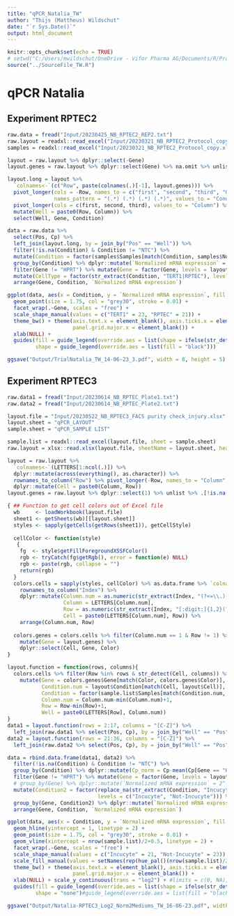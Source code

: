 ```yaml
---
title: "qPCR_Natalia_TW"
author: "Thijs (Mattheus) Wildschut"
date: "`r Sys.Date()`"
output: html_document
---
```


```r
knitr::opts_chunk$set(echo = TRUE)
# setwd("C:/Users/mwildschut/OneDrive - Vifor Pharma AG/Documents/R/Projects/R_CSL-Vifor_TW/qPCR")
source("../SourceFile_TW.R")
```

# qPCR Natalia  {.tabset}

## Experiment RPTEC2
```r
raw.data = fread("Input/20230425_NB_RPTEC2_REP2.txt")
raw.layout = readxl::read_excel("Input/20230321_NB_RPTEC2_Protocol_copy.xlsx", sheet = "LAYOUT")
samples = readxl::read_excel("Input/20230321_NB_RPTEC2_Protocol_copy.xlsx", sheet = "SAMPLE LIST")

layout = raw.layout %>% dplyr::select(-Gene)
layout.genes = raw.layout %>% dplyr::select(Gene) %>% na.omit %>% unlist

layout.long = layout %>%
  `colnames<-`(c("Row", paste(colnames(.)[-1], layout.genes))) %>%
  pivot_longer(cols = -Row, names_to = c("first", "second", "third", "Gene"), 
               names_pattern = "(.*) (.*) (.*) (.*)", values_to = "Condition") %>%
  pivot_longer(cols = c(first, second, third), values_to = "Column") %>%
  mutate(Well = paste0(Row, Column)) %>%
  select(Well, Gene, Condition)

data = raw.data %>%
  select(Pos, Cp) %>%
  left_join(layout.long, by = join_by("Pos" == "Well")) %>%
  filter(!is.na(Condition) & Condition != "NTC") %>%
  mutate(Condition = factor(samples$Samples[match(Condition, samples$No.)], levels = samples$Samples)) %>%
  group_by(Condition) %>% dplyr::mutate(`Normalized mRNA expression` = 2^-(Cp-mean(Cp[Gene == "HPRT"], na.rm = TRUE))) %>%
  filter(Gene != "HPRT") %>% mutate(Gene = factor(Gene, levels = layout.genes)) %>%
  mutate(CellType = factor(str_extract(Condition, "TERT1|RPTEC"), levels = c("TERT1", "RPTEC"))) %>%
  arrange(Gene, Condition, `Normalized mRNA expression`)

ggplot(data, aes(x = Condition, y = `Normalized mRNA expression`, fill = Condition, col = Condition, shape = CellType)) +
  geom_point(size = 1.75, col = "grey30", stroke = 0.01) +
  facet_wrap(.~Gene, scales = "free") +
  scale_shape_manual(values = c("TERT1" = 23, "RPTEC" = 21)) +
  theme_bw() + theme(axis.text.x = element_blank(), axis.ticks.x = element_blank(),
                     panel.grid.major.x = element_blank()) +
  xlab(NULL) +
  guides(fill = guide_legend(override.aes = list(shape = ifelse(str_detect(unique(data$Condition), "TERT1"), 23, 21))),
         shape = guide_legend(override.aes = list(fill = "black")))

ggsave("Output/TrialNatalia_TW_14-06-23_3.pdf", width = 8, height = 5)

```

## Experiment RPTEC3
```r
raw.data1 = fread("Input/20230614_NB_RPTEC_Plate1.txt")
raw.data2 = fread("Input/20230614_NB_RPTEC_Plate2.txt")

layout.file = "Input/20230522_NB_RPTEC3_FACS purity check_injury.xlsx"
layout.sheet = "qPCR_LAYOUT"
sample.sheet = "qPCR_SAMPLE LIST"

sample.list = readxl::read_excel(layout.file, sheet = sample.sheet)
raw.layout = xlsx::read.xlsx(layout.file, sheetName = layout.sheet, header = FALSE)

layout = raw.layout %>%
  `colnames<-`(LETTERS[1:ncol(.)]) %>%
  dplyr::mutate(across(everything(), as.character)) %>%
  rownames_to_column("Row") %>% pivot_longer(-Row, names_to = "Column", values_to = "Condition") %>%
  dplyr::mutate(Cell = paste0(Column, Row))
layout.genes = raw.layout %>% dplyr::select(1) %>% unlist %>% .[!is.na(.) & . != "Gene"]

{ ## Function to get cell colors out of Excel file
  wb     <- loadWorkbook(layout.file)
  sheet1 <- getSheets(wb)[[layout.sheet]]
  styles <- sapply(getCells(getRows(sheet1)), getCellStyle)
  
  cellColor <- function(style) 
   {
    fg  <- style$getFillForegroundXSSFColor()
    rgb <- tryCatch(fg$getRgb(), error = function(e) NULL)
    rgb <- paste(rgb, collapse = "")
    return(rgb)
  }
  colors.cells = sapply(styles, cellColor) %>% as.data.frame %>% `colnames<-`("Color") %>%
    rownames_to_column("Index") %>% 
    dplyr::mutate(Column.num = as.numeric(str_extract(Index, "(?<=\\.)[:digit:]{1,2}")),
                  Column = LETTERS[Column.num],
                  Row = as.numeric(str_extract(Index, "[:digit:]{1,2}(?=\\.)")),
                  Cell = paste0(LETTERS[Column.num], Row)) %>%
    arrange(Column.num, Row)
  
  colors.genes = colors.cells %>% filter(Column.num == 1 & Row != 1) %>%
    mutate(Gene = layout.genes) %>%
    dplyr::select(Cell, Gene, Color)
}

layout.function = function(rows, columns){
  colors.cells %>% filter(Row %in% rows & str_detect(Cell, columns)) %>%
    mutate(Gene = colors.genes$Gene[match(Color, colors.genes$Color)],
           Condition.num = layout$Condition[match(Cell, layout$Cell)],
           Condition = factor(sample.list$Samples[match(Condition.num, sample.list$No)], levels = sample.list$Samples),
           Column.num = Column.num-min(Column.num)+1,
           Row = Row-min(Row)+1,
           Well = paste0(LETTERS[Row], Column.num))
}
data1 = layout.function(rows = 2:17, columns = "[C-Z]") %>%
  left_join(raw.data1 %>% select(Pos, Cp), by = join_by("Well" == "Pos"))
data2 = layout.function(rows = 21:36, columns = "[C-Z]") %>%
  left_join(raw.data2 %>% select(Pos, Cp), by = join_by("Well" == "Pos"))

data = rbind.data.frame(data1, data2) %>%
  filter(!is.na(Condition) & Condition != "NTC") %>%
  group_by(Condition) %>% dplyr::mutate(Cp_norm = Cp-mean(Cp[Gene == "HPRT"], na.rm = TRUE)) %>%
  filter(Gene != "HPRT") %>% mutate(Gene = factor(Gene, levels = layout.genes)) %>%
  # group_by(Gene) %>% dplyr::mutate(`Normalized mRNA expression` = 2^-(Cp_norm-mean(Cp_norm[Condition == "Medium"], na.rm = TRUE))) %>%
  mutate(Condition2 = factor(replace_na(str_extract(Condition, "Incucyte"), "Not-Incucyte"),
                             levels = c("Incucyte", "Not-Incucyte"))) %>%
  group_by(Gene, Condition2) %>% dplyr::mutate(`Normalized mRNA expression` = 2^-(Cp_norm-mean(Cp_norm[str_detect(Condition, "Medium")], na.rm = TRUE))) %>%
  arrange(Gene, Condition, `Normalized mRNA expression`)

ggplot(data, aes(x = Condition, y = `Normalized mRNA expression`, fill = Condition, col = Condition, shape = Condition2)) +
  geom_hline(yintercept = 1, linetype = 2) +
  geom_point(size = 1.75, col = "grey30", stroke = 0.01) +
  geom_vline(xintercept = nrow(sample.list)/2+0.5, linetype = 2) + 
  facet_wrap(.~Gene, scales = "free") +
  scale_shape_manual(values = c("Incucyte" = 21, "Not-Incucyte" = 23)) +
  scale_fill_manual(values = setNames(rep(hue_pal()(nrow(sample.list)/2), 2), sample.list$Samples)) +
  theme_bw() + theme(axis.text.x = element_blank(), axis.ticks.x = element_blank(),
                     panel.grid.major.x = element_blank()) +
  xlab(NULL) + scale_y_continuous(trans = "log2") + #limits = c(0, NA), expand = expansion(mult = c(0.03,0.05)), 
  guides(fill = guide_legend(override.aes = list(shape = ifelse(str_detect(unique(data$Condition), "Incucyte"), 21, 23))),
         shape = "none")#guide_legend(override.aes = list(fill = "black")))

ggsave("Output/Natalia-RPTEC3_Log2_Norm2Mediums_TW_16-06-23.pdf", width = 15, height = 5.5)

```

 